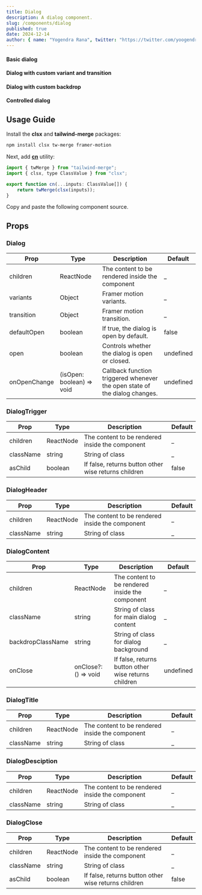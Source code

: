 ```yaml
---
title: Dialog
description: A dialog component.
slug: /components/dialog
published: true
date: 2024-12-14
author: { name: "Yogendra Rana", twitter: "https://twitter.com/yoogendra_rana" }
---
```


#### Basic dialog
<ComponentCodePreview category="examples" name="dialog-basic" />

#### Dialog with custom variant and transition
<ComponentCodePreview category="examples" name="dialog-custom-variant-transition" />

#### Dialog with custom backdrop
<ComponentCodePreview category="examples" name="dialog-custom-backdrop" />

#### Controlled dialog
<ComponentCodePreview category="examples" name="dialog-controlled" />

## Usage Guide

Install the **clsx** and **tailwind-merge** packages:
```bash
npm install clsx tw-merge framer-motion
```

Next, add [**cn**](https://github.com/yogendrarana/craftui/blob/master/src/lib/utils.ts) utility:
```jsx
import { twMerge } from "tailwind-merge";
import { clsx, type ClassValue } from "clsx";

export function cn(...inputs: ClassValue[]) {
    return twMerge(clsx(inputs));
}
```

Copy and paste the following component source.
<ComponentSource name="dialog" category="core" />

## Props

### Dialog

| Prop         | Type                       | Description                                                                | Default         |
| -----------  | -------------------------- | -------------------------------------------------------------------------- | --------------- |
| children     | ReactNode                  | The content to be rendered inside the component                            | _               |
| variants     | Object                     | Framer motion variants.                                                    | _               |
| transition   | Object                     | Framer motion transition.                                                  | _               |
| defaultOpen  | boolean                    | If true, the dialog is open by default.                                    | false           |
| open         | boolean                    | Controls whether the dialog is open or closed.                             | undefined       |
| onOpenChange | (isOpen: boolean) => void  | Callback function triggered whenever the open state of the dialog changes. | undefined       |

### DialogTrigger

| Prop         | Type              | Description                                             | Default |
| -----------  | ----------------- | ------------------------------------------------------- | ------- |
| children     | ReactNode         | The content to be rendered inside the component         | _       |
| className    | string            | String of class                                         | _       |
| asChild      | boolean           | If false, returns button other wise returns children    | false   |
 
### DialogHeader

| Prop         | Type              | Description                                             | Default |
| -----------  | ----------------- | ------------------------------------------------------- | ------- |
| children     | ReactNode         | The content to be rendered inside the component         | _       |
| className    | string            | String of class                                         | _       |

### DialogContent

| Prop                 | Type                   | Description                                                          | Default     |
| -------------------  | ---------------------- | -------------------------------------------------------------------- | ----------- |
| children             | ReactNode              | The content to be rendered inside the component                      | _           |
| className            | string                 | String of class for main dialog content                              | _           |
| backdropClassName    | string                 | String of class for dialog background                                | _           |
| onClose              | onClose?: () => void   | If false, returns button other wise returns children                 | undefined   |

### DialogTitle

| Prop         | Type              | Description                                             | Default |
| -----------  | ----------------- | ------------------------------------------------------- | ------- |
| children     | ReactNode         | The content to be rendered inside the component         | _       |
| className    | string            | String of class                                         | _       |

### DialogDesciption

| Prop         | Type              | Description                                             | Default |
| -----------  | ----------------- | ------------------------------------------------------- | ------- |
| children     | ReactNode         | The content to be rendered inside the component         | _       |
| className    | string            | String of class                                         | _       |

### DialogClose

| Prop         | Type              | Description                                             | Default |
| -----------  | ----------------- | ------------------------------------------------------- | ------- |
| children     | ReactNode         | The content to be rendered inside the component         | _       |
| className    | string            | String of class                                         | _       |
| asChild      | boolean           | If false, returns button other wise returns children    | false   |
